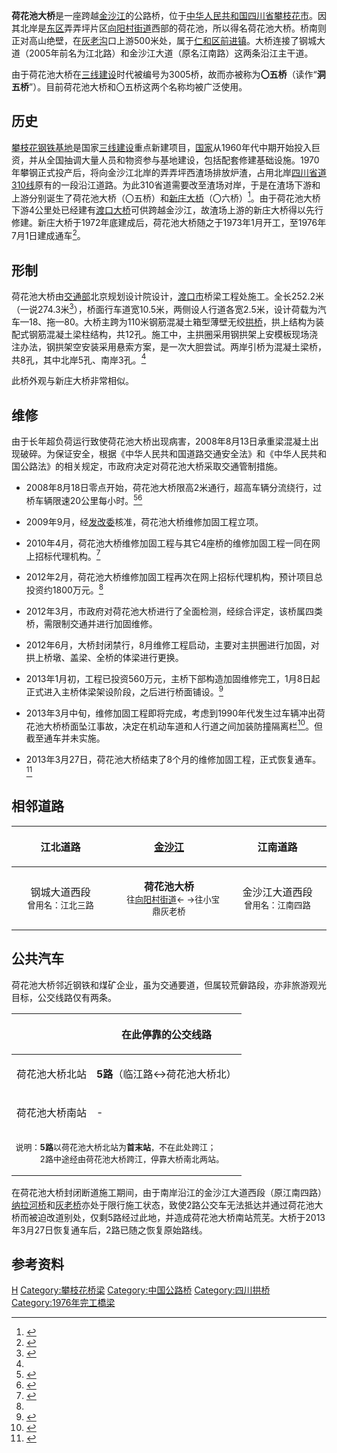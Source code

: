 {{不是|荷花池铁路桥}}
{{Infobox Bridge
|bridge_name=荷花池大桥
|also_known_as=〇五桥（读作“洞五桥”）
|image=Hehuachi Bridge.jpg
|caption=
|carries=
|crosses=[[金沙江|金沙江]]
|locale={{CHN}}[[四川省|四川省]][[攀枝花市|攀枝花市]]<br />[[东区_(攀枝花市)|东区]][[向阳村街道|向阳村街道]]荷花池<br />[[仁和区|仁和区]][[前进镇_(攀枝花市)|前进镇]]灰老沟口上游500米
|coordinates={{coord|26.56857|N|101.66268|E|region:CN-51_type:landmark|display=inline,title}}
|owner=
|maint=
|designer=交通部北京规划设计院
|architect=
|builder=[[渡口市|渡口市]]桥梁工程处
|begin=1973年1月
|complete=1976年7月1日
|open=
|cost=
|toll=免费
|traffic=
|winner=
|design=上承式拱桥
|material=钢筋混凝土
|length=252.2米
|width=桥面总宽15.5米
|height=
|mainspan=110米
|spans=
|piers=
|load=汽-18、拖-80
|clearance=
|below=
|map_cue=
|map_text=
|map_image=
|map_width= 
|extra={{Location map | China Sichuan | label= | label_size= | lat=26.56857 | long=101.66268 | position= | width=300 | float=center | caption= }}
}}

'''荷花池大桥'''是一座跨越[[金沙江|金沙江]]的公路桥，位于[[中华人民共和国|中华人民共和国]][[四川省|四川省]][[攀枝花市|攀枝花市]]。因其北岸是[[东区_(攀枝花市)|东区]]弄弄坪片区[[向阳村街道|向阳村街道]]西部的荷花池，所以得名荷花池大桥。桥南则正对高山绝壁，在[[灰老沟|灰老沟]]口上游500米处，属于[[仁和区|仁和区]][[前进镇_(攀枝花市)|前进镇]]。大桥连接了钢城大道（2005年前名为江北路）和金沙江大道（原名江南路）这两条沿江主干道。

由于荷花池大桥在[[三线建设|三线建设]]时代被编号为3005桥，故而亦被称为'''〇五桥'''（读作“'''洞五桥'''”）。目前荷花池大桥和〇五桥这两个名称均被广泛使用。

== 历史 ==
[[攀钢|攀枝花钢铁基地]]是国家[[三线建设|三线建设]]重点新建项目，[[中华人民共和国|国家]]从1960年代中期开始投入巨资，并从全国抽调大量人员和物资参与基地建设，包括配套修建基础设施。1970年攀钢正式投产后，将向金沙江北岸的弄弄坪西渣场排放炉渣，占用北岸[[310省道_(四川)|四川省道310线]]原有的一段沿江道路。为此310省道需要改至渣场对岸，于是在渣场下游和上游分别诞生了荷花池大桥（〇五桥）和[[新庄大桥|新庄大桥]]（〇六桥）<ref>{{cite web|url=http://www.chinahighway.com/news/2011/585512.php|title=瞧不尽攀枝花的桥|publisher=中国公路网|author=张世渝|date=2011-08-25|6=|access-date=2013-03-27|archive-url=https://web.archive.org/web/20140914135118/http://www.chinahighway.com/news/2011/585512.php|archive-date=2014-09-14|dead-url=yes}}</ref>。由于荷花池大桥下游4公里处已经建有[[渡口大桥|渡口大桥]]可供跨越金沙江，故渣场上游的新庄大桥得以先行修建。新庄大桥于1972年底建成后，荷花池大桥随之于1973年1月开工，至1976年7月1日建成通车<ref name="第三章桥梁和渡口">{{cite web | title = 攀枝花市志 第八篇 交通 第三章 桥梁和渡口 | publisher = www.panzhihua.gov.cn | date = 1994年7月 | url = http://www.panzhihua.gov.cn/zjpzh/pzhsz/dbpjt/891.shtml | 5 =  | deadurl = yes | archiveurl = https://web.archive.org/web/20140202114424/http://www.panzhihua.gov.cn/zjpzh/pzhsz/dbpjt/891.shtml | archivedate = 2014-02-02 }}</ref>。

== 形制 ==
荷花池大桥由[[中华人民共和国交通运输部|交通部]]北京规划设计院设计，[[渡口市|渡口市]]桥梁工程处施工。全长252.2米（一说274.3米<ref name = "加固招标">{{cite web | title = 荷花池大桥维修加固工程招标代理机构比选公告 | publisher = 四川日报招标比选网 | date = 2012年2月13日 | url=http://www.sczbbx.com/Project/ShowProject.aspx?pid=20a82669-1b7a-499c-9648-a8713a5d3f6a | }}</ref>），桥面行车道宽10.5米，两侧设人行道各宽2.5米，设计荷载为汽车—18、拖—80。大桥主跨为110米钢筋混凝土箱型薄壁无绞[[拱桥|拱桥]]，拱上结构为装配式钢筋混凝土梁柱结构，共12孔。施工中，主拱圈采用钢拱架上安模板现场浇注办法，钢拱架空安装采用悬索方案，是一次大胆尝试。两岸引桥为混凝土梁桥，共8孔，其中北岸5孔、南岸3孔。<ref name = "第三章桥梁和渡口"/>

此桥外观与新庄大桥非常相似。

== 维修 ==
由于长年超负荷运行致使荷花池大桥出现病害，2008年8月13日承重梁混凝土出现破碎。为保证安全，根据《中华人民共和国道路交通安全法》和《中华人民共和国公路法》的相关规定，市政府决定对荷花池大桥采取交通管制措施。

*2008年8月18日零点开始，荷花池大桥限高2米通行，超高车辆分流绕行，过桥车辆限速20公里每小时。<ref>{{cite web | title = 攀枝花市公安局攀枝花市交通局关于对荷花池大桥（3005桥）实行限制性管理措施的通告 | publisher = www.panzhihua.gov.cn | date = 2008年8月15日 | url = http://www.panzhihua.gov.cn/xggfw/jt/lkyqxxx/lkxx/426776.shtml | 5 =  }}{{Dead link|date=2018年7月 |bot=InternetArchiveBot |fix-attempted=yes }}</ref><ref>{{cite web| title =攀枝花市柳康健副市长调研荷花池大桥病害处置| publisher =攀枝花市交通局| date =2008年8月22日| url =http://www.moc.gov.cn/st2010/sichuan/sc_zhengwudt/201009/t20100927_846730.html| 5 =}}{{dead link|date=2018年4月 |bot=InternetArchiveBot |fix-attempted=yes }}</ref>

*2009年9月，经[[发改委|发改委]]核准，荷花池大桥维修加固工程立项。

*2010年4月，荷花池大桥维修加固工程与其它4座桥的维修加固工程一同在网上招标代理机构。<ref>{{cite web | title = 省道214线小河桥、省道310线纳拉河桥、灰老沟桥新建工程、巴关河大桥、荷花池大桥维修加固工程招标代理机构比选公告 | publisher = 中国国际招标网 | date = 2010年4月7日 | url = http://www.chinabidding.com/zbzx-detail-190518048.html | 5 =  | accessdate = 2013年3月27日 | archive-date = 2016年3月4日 | archive-url = https://web.archive.org/web/20160304190029/http://www.chinabidding.com/zbzx-detail-190518048.html | dead-url = no }}</ref>

*2012年2月，荷花池大桥维修加固工程再次在网上招标代理机构，预计项目总投资约1800万元。<ref name = "加固招标"/>

*2012年3月，市政府对荷花池大桥进行了全面检测，经综合评定，该桥属四类桥，需限制交通并进行加固维修。

*2012年6月，大桥封闭禁行，8月维修工程启动，主要对主拱圈进行加固，对拱上桥墩、盖梁、全桥的体梁进行更换。

*2013年1月初，工程已投资560万元，主桥下部构造加固维修完工，1月8日起正式进入主桥体梁架设阶段，之后进行桥面铺设。<ref>{{cite web | title = 丽攀高速主城区段下月贯通 | publisher = 攀枝花新闻网 | date = 2013年1月9日 | url = http://www.pzhnews.org/html/20130109/47825.html | 5 =  }}{{Dead link|date=2019年11月 |bot=InternetArchiveBot |fix-attempted=yes }}</ref>

*2013年3月中旬，维修加固工程即将完成，考虑到1990年代发生过车辆冲出荷花池大桥桥面坠江事故，决定在机动车道和人行道之间加装防撞隔离栏<ref>{{cite web | title = 积极排查隐患为荷花池大桥通车做好准备 | publisher = 四川新闻网 | date = 2013年3月15日 | url = http://pzh.newssc.org/system/20130315/000967427.html | 5 =  | access-date = 2013年3月27日 | archive-url = https://web.archive.org/web/20160305095148/http://pzh.newssc.org/system/20130315/000967427.html | archive-date = 2016年3月5日 | dead-url = yes }}</ref>。但截至通车并未实施。

*2013年3月27日，荷花池大桥结束了8个月的维修加固工程，正式恢复通车。<ref>{{cite web | title = 攀枝花市荷花池大桥27日正式恢复通车 | publisher = 四川新闻网 | date = 2013年3月27日 | url = http://pzh.newssc.org/system/20130327/000983951.html | 5 =  }}{{Dead link|date=2020年2月 |bot=InternetArchiveBot |fix-attempted=yes }}</ref>

== 相邻道路 ==
{| class="wikitable"
|-  
! 江北道路 !! [[金沙江|金沙江]] !! 江南道路
|-
| style="width:160px; text-align: center;" | 钢城大道西段<br /><small>曾用名：江北三路</small>
| style="width:200px; text-align: center;" | '''荷花池大桥'''<br /><small>　往[[向阳村街道|向阳村街道]]← →往小宝鼎灰老桥</small>
| style="width:160px; text-align: center;" | 金沙江大道西段<br /><small>曾用名：江南四路</small>
|}

== 公共汽车 ==
{{main|攀枝花公交}}
荷花池大桥邻近钢铁和煤矿企业，虽为交通要道，但属较荒僻路段，亦非旅游观光目标，公交线路仅有两条。

{| class="wikitable"
|-
!  !! colspan="2" | 在此停靠的公交线路
|-
! scope="row" | 荷花池大桥北站 
| '''5路'''（临江路↔荷花池大桥北） || rowspan="2" | 2路（太平北路↔机场路）
|-
! scope="row" | 荷花池大桥南站
| -
|-
| colspan="3" style="font-size:small;"| 说明：'''5路'''以荷花池大桥北站为'''首末站'''，不在此处跨江；<br />　　　2路中途经由荷花池大桥跨江，停靠大桥南北两站。
|}

在荷花池大桥封闭断道施工期间，由于南岸沿江的金沙江大道西段（原江南四路）[[纳拉河桥|纳拉河桥]]和[[灰老桥|灰老桥]]亦处于限行施工状态，致使2路公交车无法抵达并通过荷花池大桥而被迫改道别处，仅剩5路经过此地，并造成荷花池大桥南站荒芜。大桥于2013年3月27日恢复通车后，2路已随之恢复原始路线。

== 参考资料 ==
{{reflist|2}}

{{攀枝花市桥梁}}
{{Crossings navbox
|structure= [[长江桥隧列表|桥梁]]
|place= [[金沙江|金沙江]]
|bridge= 荷花池大桥<br />（〇五桥）
|bridge signs= 钢城大道西段
|upstream= [[观音岩引水工程荷花池管桥|观音岩引水工程荷花池管桥]]
|upstream signs= 供水管道
|downstream= <del>[[渡口大桥|渡口大桥]]</del> → [[渡口大桥|新渡口大桥]]
|downstream signs= {{中国国道名|353}}
}}

[[Category:金沙江桥梁|H]]
[[Category:攀枝花桥梁|Category:攀枝花桥梁]]
[[Category:中国公路桥|Category:中国公路桥]]
[[Category:四川拱桥|Category:四川拱桥]]
[[Category:1976年完工橋梁|Category:1976年完工橋梁]]